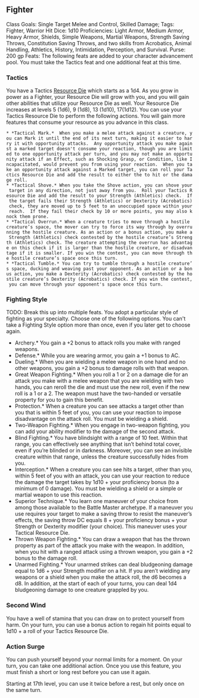 == Fighter ==
Class Goals: Single Target Melee and Control, Skilled Damage; 
Tags: Fighter, Warrior
Hit Dice: 1d10
Proficiencies: Light Armor, Medium Armor, Heavy Armor, Shields, Simple Weapons, Martial Weapons, Strength Saving Throws, Constitution Saving Throws, and two skills from Acrobatics, Animal Handling, Athletics, History, Intimidation, Perception, and Survival.
Purse: 200 gp
Feats: The following feats are added to your character advancement pool.  You must take the Tactics feat and one additional feat at this time.  

=== Tactics ===
You have a Tactics [[../resource-die|Resource Die]] which starts as a 1d4.  As you grow in power as a Fighter, your Resource Die will grow with you, and you will gain other abilities that utilize your Resource Die as well.  Your Resource Die increases at levels 5 (1d6), 9 (1d8), 13 (1d10), 17(1d12). 
You can use your Tactics Resource Die to perform the following actions.  You will gain more features that consume your resource as you advance in this class.
 * *Tactical Mark.*  When you make a melee attack against a creature, you can Mark it until the end of its next turn, making it easier to harry it with opportunity attacks.  Any opportunity attack you make against a marked target doesn't consume your reaction, though you are limited to one opportunity attack per turn, and you may not make an opportunity attack if an Effect, such as Shocking Grasp, or Condition, like Incapacitated, would prevent you from using your reaction.  When you take an opportunity attack against a Marked target, you can roll your Tactics Resource Die and add the result to either the to hit or the damage roll.
 * *Tactical Shove.* When you take the Shove action, you can shove your target in any direction, not just away from you.  Roll your Tactics Resource Die and add the result to your Strength (Athletics) check.  If the target fails their Strength (Athletics) or Dexterity (Acrobatics) check, they are moved up to 5 feet to an unoccupied space within your reach.  If they fail their check by 10 or more points, you may also knock them prone.
 * *Tactical Overrun.* When a creature tries to move through a hostile creature’s space, the mover can try to force its way through by overrunning the hostile creature. As an action or a bonus action, you make a Strength (Athletics) check contested by the hostile creature’s Strength (Athletics) check. The creature attempting the overrun has advantage on this check if it is larger than the hostile creature, or disadvantage if it is smaller. If you win the contest, you can move through the hostile creature’s space once this turn.
 * *Tactical Tumble.* You can try to tumble through a hostile creature’s space, ducking and weaving past your opponent. As an action or a bonus action, you make a Dexterity (Acrobatics) check contested by the hostile creature’s Dexterity (Acrobatics) check. If you win the contest, you can move through your opponent's space once this turn.

=== Fighting Style ===
TODO: Break this up into multiple feats.
You adopt a particular style of fighting as your specialty.  Choose one of the following options.  You can't take a Fighting Style option more than once, even if you later get to choose again.

*Archery.* You gain a +2 bonus to attack rolls you make with ranged weapons.
*Defense.* While you are wearing armor, you gain a +1 bonus to AC.
*Dueling.* When you are wielding a melee weapon in one hand and no other weapons, you gain a +2 bonus to damage rolls with that weapon.
*Great Weapon Fighting.* When you roll a 1 or 2 on a damage die for an attack you make with a melee weapon that you are wielding with two hands, you can reroll the die and must use the new roll, even if the new roll is a 1 or a 2. The weapon must have the two-handed or versatile property for you to gain this benefit.
*Protection.* When a creature you can see attacks a target other than you that is within 5 feet of you, you can use your reaction to impose disadvantage on the attack roll. You must be wielding a shield.
*Two-Weapon Fighting.* When you engage in two-weapon fighting, you can add your ability modifier to the damage of the second attack.
*Blind Fighting.* You have blindsight with a range of 10 feet. Within that range, you can effectively see anything that isn’t behind total cover, even if you’re blinded or in darkness. Moreover, you can see an invisible creature within that range, unless the creature successfully hides from you.
*Interception.* When a creature you can see hits a target, other than you, within 5 feet of you with an attack, you can use your reaction to reduce the damage the target takes by 1d10 + your proficiency bonus (to a minimum of 0 damage). You must be wielding a shield or a simple or martial weapon to use this reaction.
*Superior Technique.* You learn one maneuver of your choice from among those available to the Battle Master archetype. If a maneuver you use requires your target to make a saving throw to resist the maneuver’s effects, the saving throw DC equals 8 + your proficiency bonus + your Strength or Dexterity modifier (your choice). This maneuver uses your Tactical Resource Die.
*Thrown Weapon Fighting.* You can draw a weapon that has the thrown property as part of the attack you make with the weapon. In addition, when you hit with a ranged attack using a thrown weapon, you gain a +2 bonus to the damage roll.
*Unarmed Fighting.* Your unarmed strikes can deal bludgeoning damage equal to 1d6 + your Strength modifier on a hit. If you aren’t wielding any weapons or a shield when you make the attack roll, the d6 becomes a d8. In addition, at the start of each of your turns, you can deal 1d4 bludgeoning damage to one creature grappled by you.

=== Second Wind ===
You have a well of stamina that you can draw on to protect yourself from harm. On your turn, you can use a bonus action to regain hit points equal to 1d10 + a roll of your Tactics Resource Die. 

=== Action Surge ===
You can push yourself beyond your normal limits for a moment. On your turn, you can take one additional action. Once you use this feature, you must finish a short or long rest before you can use it again.

Starting at 17th level, you can use it twice before a rest, but only once on the same turn.


